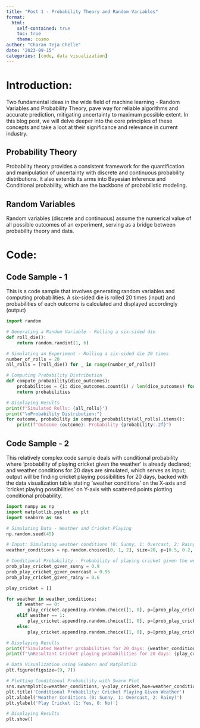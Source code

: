 ```yaml
---
title: "Post 1 - Probability Theory and Random Variables"
format:
  html:
    self-contained: true
    toc: true
    theme: cosmo
author: "Charan Teja Chelle"
date: "2023-09-15"
categories: [code, data visualization]
---
```


# Introduction:

Two fundamental ideas in the wide field of machine learning - Random Variables and Probability Theory, pave way for reliable algorithms and accurate prediction, mitigating uncertainty to maximum possible extent. In this blog post, we will delve deeper into the core principles of these concepts and take a loot at their significance and relevance in current industry.

## Probability Theory

Probability theory provides a consistent framework for the quantification and manipulation of uncertainty with discrete and continuous probability distributions. It also extends its arms into Bayesian inference and Conditional probability, which are the backbone of probabilistic modeling.

## Random Variables

Random variables (discrete and continuous) assume the numerical value of all possible outcomes of an experiment, serving as a bridge between probability theory and data.

# Code:

## Code Sample - 1

This is a code sample that involves generating random variables and computing probabilities. A six-sided die is rolled 20 times (input) and probabilities of each outcome is calculated and displayed accordingly (output)

```python
import random

# Generating a Random Variable - Rolling a six-sided die
def roll_die():
    return random.randint(1, 6)

# Simulating an Experiment - Rolling a six-sided die 20 times
number_of_rolls = 20
all_rolls = [roll_die() for _ in range(number_of_rolls)]

# Computing Probability Distribution
def compute_probability(dice_outcomes):
    probabilities = {i: dice_outcomes.count(i) / len(dice_outcomes) for i in set(dice_outcomes)}
    return probabilities

# Displaying Results
print(f"Simulated Rolls: {all_rolls}")
print("\nProbability Distribution:")
for outcome, probability in compute_probability(all_rolls).items():
    print(f"Outcome {outcome}: Probability {probability:.2f}")
```

## Code Sample - 2

This relatively complex code sample deals with conditional probability where 'probability of playing cricket given the weather' is already declared; and weather conditions for 20 days are simulated, which serves as input; output will be finding cricket playing possibilities for 20 days, backed with the data visualization table stating 'weather conditions' on the X-axis and 'cricket playing possibilities' on Y-axis with scattered points plotting conditional probability.

```python
import numpy as np
import matplotlib.pyplot as plt
import seaborn as sns

# Simulating Data - Weather and Cricket Playing
np.random.seed(45)

# Input: Simulating weather conditions (0: Sunny, 1: Overcast, 2: Rainy) for 20 days
weather_conditions = np.random.choice([0, 1, 2], size=20, p=[0.5, 0.2, 0.3])

# Conditional Probability - Probability of playing cricket given the weather
prob_play_cricket_given_sunny = 0.9
prob_play_cricket_given_overcast = 0.95
prob_play_cricket_given_rainy = 0.6

play_cricket = []

for weather in weather_conditions:
    if weather == 0:
        play_cricket.append(np.random.choice([1, 0], p=[prob_play_cricket_given_sunny, 1 - prob_play_cricket_given_sunny]))
    elif weather == 1:
        play_cricket.append(np.random.choice([1, 0], p=[prob_play_cricket_given_overcast, 1 - prob_play_cricket_given_overcast]))
    else:
        play_cricket.append(np.random.choice([1, 0], p=[prob_play_cricket_given_rainy, 1 - prob_play_cricket_given_rainy]))

# Displaying Results
print(f"Simulated Weather probabilities for 20 days: {weather_conditions}")
print(f"\nResultant Cricket playing probabilities for 20 days: {play_cricket}")

# Data Visualization using Seaborn and Matplotlib
plt.figure(figsize=(9, 7))

# Plotting Conditional Probability with Swarm Plot
sns.swarmplot(x=weather_conditions, y=play_cricket,hue=weather_conditions, palette="pastel", size=8)
plt.title('Conditional Probability: Cricket Playing Given Weather')
plt.xlabel('Weather Conditions (0: Sunny, 1: Overcast, 2: Rainy)')
plt.ylabel('Play Cricket (1: Yes, 0: No)')

# Displaying Results
plt.show()




```

## 
